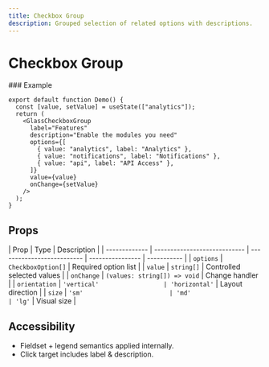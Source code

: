 ```yaml
---
title: Checkbox Group
description: Grouped selection of related options with descriptions.
---
```


# Checkbox Group

<!-- STATIC_PREVIEW:checkbox-group:start -->

<div id="liquidify-static-checkbox-group-preview">
  <style>

  </style>
  
</div>
<!-- STATIC_PREVIEW:checkbox-group:end -->
### Example

```tsx
export default function Demo() {
  const [value, setValue] = useState(["analytics"]);
  return (
    <GlassCheckboxGroup
      label="Features"
      description="Enable the modules you need"
      options={[
        { value: "analytics", label: "Analytics" },
        { value: "notifications", label: "Notifications" },
        { value: "api", label: "API Access" },
      ]}
      value={value}
      onChange={setValue}
    />
  );
}
```

## Props

| Prop          | Type                         | Description                |
| ------------- | ---------------------------- | -------------------------- | ---------------- | ----------- |
| `options`     | `CheckboxOption[]`           | Required option list       |
| `value`       | `string[]`                   | Controlled selected values |
| `onChange`    | `(values: string[]) => void` | Change handler             |
| `orientation` | `'vertical'                  | 'horizontal'`              | Layout direction |
| `size`        | `'sm'                        | 'md'                       | 'lg'`            | Visual size |

## Accessibility

- Fieldset + legend semantics applied internally.
- Click target includes label & description.
